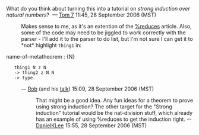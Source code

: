 What do you think about turning this into a tutorial on ''strong induction over natural numbers''? &nbsp;&mdash;&nbsp;[[User:Tom7|Tom 7]] 11:45, 28 September 2006 (MST)

: Makes sense to me, as it's an extention of the [[%reduces]] article. Also, some of the code may need to be jiggled to work correctly with the parser - I'll add it to the parser to do list, but I'm not sure I can get it to *not* highlight <tt>thing1</tt> in:

<twelf>name-of-metatheorem : {N}
    thing1 N z N
    -> thing2 z N N
    -> type.</twelf>

: — [[User:rsimmons|Rob]] (and his [[User talk:rsimmons|talk]]) 15:09, 28 September 2006 (MST)

:: That might be a good idea. Any fun ideas for a theorem to prove using strong induction? The other target for the "Strong induction" tutorial would be the nat-division stuff, which already has an example of using %reduces to get the induction right. --[[User:DanielKLee|DanielKLee]] 15:55, 28 September 2006 (MST)